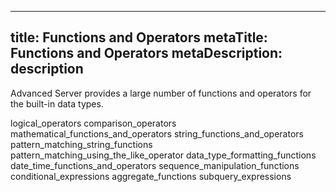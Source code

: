 <div id="functions_and_operators">

</div>

---
title: Functions and Operators
metaTitle: Functions and Operators
metaDescription: description
---

Advanced Server provides a large number of functions and operators for
the built-in data types.

<div class="toctree" data-maxdepth="3">

logical_operators comparison_operators
mathematical_functions_and_operators
string_functions_and_operators pattern_matching_string_functions
pattern_matching_using_the_like_operator
data_type_formatting_functions date_time_functions_and_operators
sequence_manipulation_functions conditional_expressions
aggregate_functions subquery_expressions

</div>
